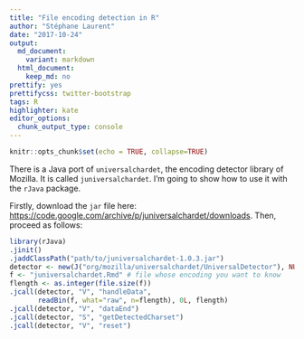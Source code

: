 ```yaml
---
title: "File encoding detection in R"
author: "Stéphane Laurent"
date: "2017-10-24"
output:
  md_document:
    variant: markdown
  html_document:
    keep_md: no
prettify: yes
prettifycss: twitter-bootstrap
tags: R
highlighter: kate
editor_options: 
  chunk_output_type: console
---
```


```r
knitr::opts_chunk$set(echo = TRUE, collapse=TRUE)
```

There is a Java port of `universalchardet`, the encoding detector library of Mozilla. 
It is called `juniversalchardet`. I'm going to show how to use it with the `rJava` package.

Firstly, download the `jar` file here: <https://code.google.com/archive/p/juniversalchardet/downloads>.
Then, proceed as follows:

```r
library(rJava)
.jinit()
.jaddClassPath("path/to/juniversalchardet-1.0.3.jar")
detector <- new(J("org/mozilla/universalchardet/UniversalDetector"), NULL)
f <- "juniversalchardet.Rmd" # file whose encoding you want to know
flength <- as.integer(file.size(f))
.jcall(detector, "V", "handleData",
       readBin(f, what="raw", n=flength), 0L, flength)
.jcall(detector, "V", "dataEnd")
.jcall(detector, "S", "getDetectedCharset")
.jcall(detector, "V", "reset")
```

